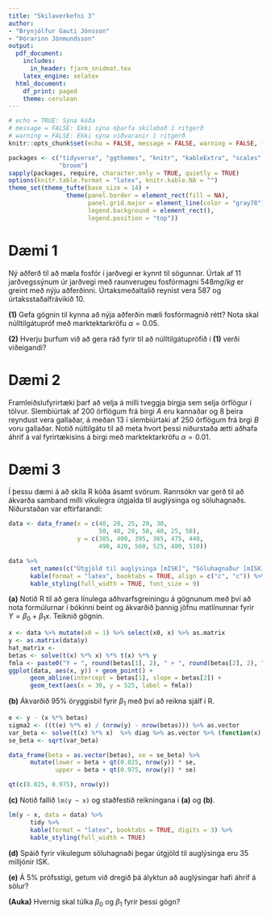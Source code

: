 ```yaml
---
title: "Skilaverkefni 3"
author:
- "Brynjólfur Gauti Jónsson"
- "Þórarinn Jónmundsson"
output:
  pdf_document:
    includes:
      in_header: fjarm_snidmat.tex
    latex_engine: xelatex
  html_document:
    df_print: paged
    theme: cerulean
---
```


```r
# echo = TRUE: Sýna kóða
# message = FALSE: Ekki sýna óþarfa skilaboð í ritgerð
# warning = FALSE: Ekki sýna viðvaranir í ritgerð
knitr::opts_chunk$set(echo = FALSE, message = FALSE, warning = FALSE, fig.pos = 'h')

```

```r
packages <- c("tidyverse", "ggthemes", "knitr", "kableExtra", "scales", "ggforce", "ggsci",
              "broom")
sapply(packages, require, character.only = TRUE, quietly = TRUE)
options(knitr.table.format = "latex", knitr.kable.NA = "")
theme_set(theme_tufte(base_size = 14) +
                theme(panel.border = element_rect(fill = NA),
                      panel.grid.major = element_line(color = "gray78"),
                      legend.background = element_rect(),
                      legend.position = "top"))
```

# Dæmi 1

Ný aðferð til að mæla fosfór í jarðvegi er kynnt til sögunnar. Úrtak af 11 jarðvegssýnum úr jarðvegi með raunverugeu fosfórmagni $548 mg/kg$ er greint með nýju aðferðinni. Úrtaksmeðaltalið reynist vera 587 og úrtaksstaðalfrávikið 10.

**(1)** Gefa gögnin til kynna að nýja aðferðin mæli fosfórmagnið rétt? Nota skal núlltilgátupróf með marktektarkröfu $\alpha = 0.05$.

**(2)** Hverju þurfum við að gera ráð fyrir til að núlltilgátuprófið í **(1)** verði viðeigandi?


\newpage

# Dæmi 2

Framleiðslufyrirtæki þarf að velja á milli tveggja birgja sem selja örflögur í tölvur. Slembiúrtak af 200 örflögum frá birgi *A* eru kannaðar og 8 þeira reyndust vera gallaðar, á meðan 13 í slembiúrtaki af 250 örflögum frá brgi *B* voru gallaðar. Notið núltilgátu til að meta hvort þessi niðurstaða ætti aðhafa áhrif á val fyrirtækisins á birgi með marktektarkröfu $\alpha = 0.01$.




\newpage

# Dæmi 3

Í þessu dæmi á að skila R kóða ásamt svörum. Rannsókn var gerð til að ákvarða samband milli vikulegra útgjalda til auglýsinga og söluhagnaðs. Niðurstaðan var eftirfarandi:

```r
data <- data_frame(x = c(40, 20, 25, 20, 30, 
                         50, 40, 20, 50, 40, 25, 50),
                   y = c(385, 400, 395, 365, 475, 440, 
                         490, 420, 560, 525, 480, 510))

data %>%
      set_names(c("Útgjöld til auglýsinga [mISK]", "Söluhagnaður [mISK]")) %>%
      kable(format = "latex", booktabs = TRUE, align = c("c", "c")) %>%
      kable_styling(full_width = TRUE, font_size = 9)
```

**(a)** Notið R til að gera línulega aðhvarfsgreiningu á gögnunum með því að nota formúlurnar í bókinni beint og ákvarðið þannig jöfnu matlínunnar fyrir $Y = \beta_0 + \beta_1x$. Teiknið gögnin.

```r
x <- data %>% mutate(x0 = 1) %>% select(x0, x) %>% as.matrix
y <- as.matrix(data$y)
hat_matrix <- 
betas <- solve(t(x) %*% x) %*% t(x) %*% y
fmla <- paste0("Y = ", round(betas[1], 2), " + ", round(betas[2], 2), "x")
ggplot(data, aes(x, y)) + geom_point() +
      geom_abline(intercept = betas[1], slope = betas[2]) +
      geom_text(aes(x = 30, y = 525, label = fmla))
```



**(b)** Ákvarðið 95% öryggisbil fyrir $\beta_1$ með því að reikna sjálf í R.

```r
e <- y - (x %*% betas)
sigma2 <- ((t(e) %*% e) / (nrow(y) - nrow(betas))) %>% as.vector
var_beta <- solve(t(x) %*% x)  %>% diag %>% as.vector %>% (function(x) x * sigma2)
se_beta <- sqrt(var_beta)

data_frame(beta = as.vector(betas), se = se_beta) %>%
      mutate(lower = beta + qt(0.025, nrow(y)) * se,
             upper = beta + qt(0.975, nrow(y)) * se)

qt(c(0.025, 0.975), nrow(y))
```   


**(c)** Notið fallið `lm(y ~ x)` og staðfestið reikningana í **(a)** og **(b)**.

```r
lm(y ~ x, data = data) %>%
      tidy %>%
      kable(format = "latex", booktabs = TRUE, digits = 3) %>%
      kable_styling(full_width = TRUE)
```


**(d)** Spáið fyrir vikulegum söluhagnaði þegar útgjöld til auglýsinga eru 35 milljónir ISK.

**(e)** Á 5% prófsstigi, getum við dregið þá ályktun að auglýsingar hafi áhrif á sölur?

**(Auka)** Hvernig skal túlka $\beta_0$ og $\beta_1$ fyrir þessi gögn?
